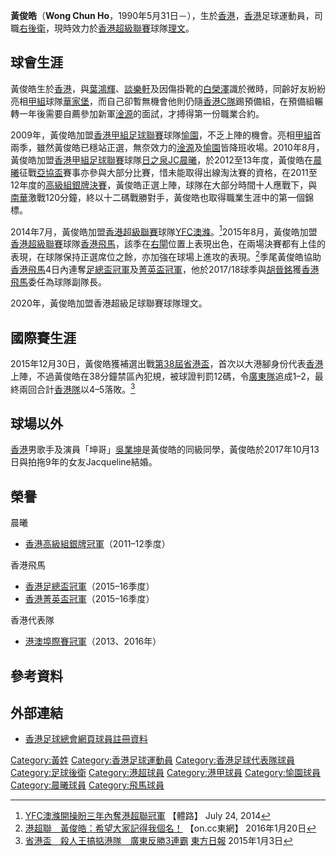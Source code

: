{{Infobox football biography
| name        = 黃俊皓 <br> Wong Chun Ho
| image       = Wong Chun Ho.jpg
| image_size  = 
| fullname    = 黃俊皓
| nickname    = 通天佬倌、俊皓、大皓
| height      = {{height|m=1.75}}
| birth_date  = {{Birth date and age|1990|5|31|}}
| birth_place = {{HKG-1959}}
| currentclub = [[理文足球會|理文]]
| clubnumber  = 26
| position    = [[右後衛|右後衛]]、[[右中場|右中場]]、[[防守中場|防守中場]]
| youthyears = 
| youthclubs = 
| years1 = 2008–2009
| clubs1 = [[鹿特丹斯巴達(淦源)足球會|淦源]]
| caps1  = 
| goals1 = 
| years2 = 2009–2010
| clubs2 = [[愉園|愉園]]
| caps2  = 
| goals2 =
| years3 = 2010–2014 
| clubs3 = [[晨曦體育會|晨曦]]
| caps3  = 51
| goals3=  2
| years4 = 2014–2015
| clubs4 = [[YFC澳滌|YFC澳滌]]
| caps4  = 19
| goals4=  0
| years5 = 2015–2020
| clubs5 = [[香港飛馬足球會|香港飛馬]]
| caps5  = 70
| goals5 = 10
| years6 = 2020–
| clubs6 = [[理文足球會|理文]]
| caps6  = 0
| goals6 = 0
| nationalyears1 = 2013
| nationalteam1  = [[香港奧運足球代表隊|香港U23]]
| nationalcaps1  = 
| nationalgoals1 = 
| nationalyears2 = 2015–
| nationalteam2  = [[香港足球代表隊|香港]]
| nationalcaps2  = 0
| nationalgoals2 = 0
| pcupdate = 17 September 2020
| ntupdate = 22 March 2016
}}

'''黃俊皓'''（'''Wong Chun Ho'''，1990年5月31日－），生於[[香港|香港]]，[[香港|香港]]足球運動員，司職[[右後衛|右後衛]]，現時效力於[[香港超級聯賽|香港超級聯賽]]球隊[[理文足球會|理文]]。

==球會生涯==  
黃俊皓生於[[香港|香港]]，與[[葉鴻輝|葉鴻輝]]、[[談樂軒|談樂軒]]及因傷掛靴的[[白榮澤|白榮澤]]識於微時，同齡好友紛紛亮相[[香港甲組足球聯賽|甲組]]球隊[[華家堡足球會|華家堡]]，而自己卻暫無機會他則仍隨[[香港C隊|香港C隊]]踢預備組，在預備組輾轉一年後需要自薦參加新軍[[鹿特丹斯巴達(淦源)足球會|淦源]]的面試，才搏得第一份職業合約。

2009年，黃俊皓加盟[[香港甲組足球聯賽|香港甲組足球聯賽]]球隊[[愉園|愉園]]，不乏上陣的機會。亮相[[香港甲組足球聯賽|甲組]]首兩季，雖然黃俊皓已穩站正選，無奈效力的[[淦源|淦源]]及[[愉園|愉園]]皆降班收場。2010年8月，黃俊皓加盟[[香港甲組足球聯賽|香港甲組足球聯賽]]球隊[[日之泉JC晨曦|日之泉JC晨曦]]，於2012至13年度，黃俊皓在[[晨曦|晨曦]]征戰[[亞協盃|亞協盃]]賽事亦參與大部分比賽，惜未能取得出線淘汰賽的資格，在2011至12年度的[[2011–12年香港高級組銀牌|高級組銀牌決賽]]，黃俊皓正選上陣，球隊在大部分時間十人應戰下，與[[南華足球隊|南華]]激戰120分鐘，終以十二碼戰勝對手，黃俊皓也取得職業生涯中的第一個錦標。

2014年7月，黃俊皓加盟[[香港超級聯賽|香港超級聯賽]]球隊[[YFC澳滌|YFC澳滌]]。<ref>[http://sportsroad.hk/archives/58743 YFC澳滌開操盼三年內奪港超聯冠軍] {{Wayback|url=http://sportsroad.hk/archives/58743 |date=20210117053808 }} 【體路】 July 24, 2014</ref>2015年8月，黃俊皓加盟[[香港超級聯賽|香港超級聯賽]]球隊[[香港飛馬足球會|香港飛馬]]，該季在[[右閘|右閘]]位置上表現出色，在兩場決賽都有上佳的表現，在球隊保持正選席位之餘，亦加強在球場上進攻的表現。<ref>[http://hk.on.cc/hk/bkn/cnt/sport/20160120/bkn-20160120000546402-0120_00882_001.html?eventsection=hk_sport&refer=fn2&eventid=4028828d4d9a0d6f014dc43e82ec5983 港超聯　黃俊皓：希望大家記得我個名！] {{Wayback|url=http://hk.on.cc/hk/bkn/cnt/sport/20160120/bkn-20160120000546402-0120_00882_001.html?eventsection=hk_sport&refer=fn2&eventid=4028828d4d9a0d6f014dc43e82ec5983 |date=20191213054423 }} 【on.cc東網】 2016年1月20日</ref>季尾黃俊皓協助[[香港飛馬|香港飛馬]]4日內連奪[[2015–16年香港足總盃|足總盃冠軍]]及[[2015–16年香港菁英盃|菁英盃冠軍]]，他於2017/18球季與[[胡晉銘|胡晉銘]]獲[[香港飛馬足球會|香港飛馬]]委任為球隊副隊長。

2020年，黃俊皓加盟香港超級足球聯賽球隊理文。

==國際賽生涯==
2015年12月30日，黃俊皓獲補選出戰[[第38屆省港盃|第38屆省港盃]]，首次以大港腳身份代表[[香港足球代表隊|香港]]上陣，不過黃俊皓在38分鐘禁區內犯規，被球證判罰12碼，令[[省港盃|廣東隊]]追成1–2，最終兩回合計[[香港足球代表隊|香港隊]]以4–5落敗。<ref>[http://hk.on.cc/hk/bkn/cnt/sport/20160103/bkn-20160103172538993-0103_00882_001.html 省港盃　殺人王搞掂港隊　廣東反勝3連霸] {{Wayback|url=http://hk.on.cc/hk/bkn/cnt/sport/20160103/bkn-20160103172538993-0103_00882_001.html |date=20210612115906 }} [[東方日報|東方日報]] 2015年1月3日</ref>

==球場以外==
[[香港|香港]]男歌手及演員「坤哥」[[吳業坤|吳業坤]]是黃俊皓的同級同學，黃俊皓於2017年10月13日與拍拖9年的女友Jacqueline結婚。

==榮譽==
;晨曦
* [[2011–12年香港高級組銀牌|香港高級組銀牌冠軍]]（2011–12季度）
;香港飛馬
* [[香港足總盃|香港足總盃冠軍]]（2015–16季度）
* [[2015–16年香港菁英盃|香港菁英盃冠軍]]（2015–16季度）
;香港代表隊
* [[港澳埠際賽|港澳埠際賽冠軍]]（2013、2016年）

==參考資料==
{{Reflist}}

==外部連結==
*[https://www.hkfa.com/ch/club/6/detail?player=6110 香港足球總會網頁球員註冊資料] {{Wayback|url=https://www.hkfa.com/ch/club/6/detail?player=6110 |date=20191128132951 }}
{{理文球員名單}}
{{2013年東亞運足球香港隊}}
{{DEFAULTSORT:Wong Chun Ho}} 
[[Category:黃姓|Category:黃姓]]
[[Category:香港足球運動員|Category:香港足球運動員]]
[[Category:香港足球代表隊球員|Category:香港足球代表隊球員]]
[[Category:足球後衛|Category:足球後衛]]
[[Category:港超球員|Category:港超球員]]
[[Category:港甲球員|Category:港甲球員]]
[[Category:愉園球員|Category:愉園球員]]
[[Category:晨曦球員|Category:晨曦球員]]
[[Category:飛馬球員|Category:飛馬球員]]